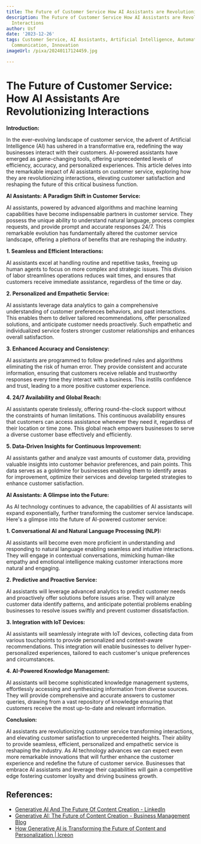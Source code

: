 ```yaml
---
title: The Future of Customer Service How AI Assistants are Revolutionizing Interactions
description: The Future of Customer Service How AI Assistants are Revolutionizing
  Interactions
author: Usf
date: '2023-12-26'
tags: Customer Service, AI Assistants, Artificial Intelligence, Automation, Technology,
  Communication, Innovation
imageUrl: /pixa/20240117124459.jpg

---
```

# The Future of Customer  Service: How AI Assistants Are Revolutionizing Interactions

**Introduction:**

In the ever-evolving landscape of customer  service, the advent  of Artificial Intelligence  (AI) has ushered in a transformative era, redefining the way businesses interact with their customers. AI-powered assistants have emerged as game-changing tools,  offering unprecedented levels of efficiency, accuracy, and personalized experiences. This article delves into the remarkable impact of AI assistants on customer service, exploring how they are  revolutionizing interactions, elevating customer satisfaction and  reshaping the future of this  critical business function.

**AI  Assistants: A  Paradigm Shift in Customer Service:**

AI assistants, powered by advanced algorithms and machine learning capabilities have  become indispensable partners in customer service. They possess  the unique ability to understand natural language, process complex requests, and provide prompt and accurate responses 24/7. This  remarkable evolution has fundamentally altered  the customer  service landscape, offering a plethora of benefits that are reshaping the  industry.

**1. Seamless and Efficient Interactions:**

AI assistants excel at handling routine  and repetitive tasks, freeing up human agents to focus on more  complex and strategic issues. This division of labor streamlines operations reduces  wait times, and ensures that customers receive immediate assistance, regardless of the time or day.

**2. Personalized and Empathetic Service:**

AI assistants leverage data analytics to gain a comprehensive understanding of customer preferences behaviors, and past interactions. This enables them to deliver tailored recommendations, offer personalized solutions, and anticipate  customer needs proactively. Such empathetic and individualized service fosters stronger customer relationships and enhances overall satisfaction.

**3. Enhanced Accuracy  and Consistency:**

AI assistants are programmed to follow  predefined rules and algorithms  eliminating the risk of human  error. They provide consistent and accurate information, ensuring that customers receive reliable and  trustworthy responses every time they interact with a business. This  instills confidence and trust, leading to a more positive  customer  experience.

**4. 24/7 Availability and Global Reach:**

AI assistants operate tirelessly,  offering round-the-clock support without the constraints of  human limitations. This continuous  availability ensures that  customers can access assistance whenever they need it, regardless of  their location or time zone. This global reach empowers businesses to serve a diverse customer base  effectively and efficiently.

**5. Data-Driven Insights for Continuous Improvement:**

AI assistants gather and analyze vast  amounts of customer data, providing valuable insights into customer behavior preferences, and pain points. This data  serves as a goldmine for businesses enabling them to identify areas for improvement, optimize their services and develop targeted strategies to enhance customer satisfaction.

**AI Assistants: A Glimpse into the Future:**

As AI technology continues to advance,  the capabilities of AI assistants will expand exponentially, further transforming the customer  service landscape. Here's a glimpse into  the future of AI-powered  customer service:

**1. Conversational AI and Natural Language Processing (NLP):**

AI assistants will become even more proficient in understanding  and responding to  natural language enabling  seamless and intuitive interactions. They will engage in contextual conversations, mimicking human-like empathy and emotional intelligence making  customer interactions more natural and engaging.

**2. Predictive and Proactive Service:**

AI  assistants will leverage  advanced analytics to predict customer needs and proactively offer  solutions before issues arise. They will analyze customer data identify patterns, and anticipate potential problems  enabling businesses to  resolve issues swiftly  and  prevent customer dissatisfaction.

**3. Integration with IoT Devices:**

AI assistants will seamlessly integrate with IoT devices, collecting data from various touchpoints to provide personalized and context-aware recommendations. This  integration will enable businesses to  deliver hyper-personalized experiences,  tailored to  each  customer's unique preferences and circumstances.

**4. AI-Powered Knowledge Management:**

AI assistants will become sophisticated knowledge management systems, effortlessly accessing and synthesizing information from diverse sources. They will provide comprehensive and accurate answers to customer queries, drawing from a vast  repository of knowledge ensuring that customers receive the most  up-to-date  and relevant information.

**Conclusion:**

AI assistants are revolutionizing customer service transforming interactions, and elevating  customer satisfaction  to unprecedented heights. Their ability to provide seamless, efficient, personalized and empathetic service is reshaping the  industry. As AI technology advances we  can expect even more remarkable innovations that will further enhance the customer experience and redefine the future of customer service. Businesses that embrace  AI assistants and leverage  their  capabilities will gain a competitive edge fostering  customer loyalty and driving business growth.

## References:
- [Generative AI And The Future Of Content Creation - LinkedIn](https://www.linkedin.com/pulse/generative-ai-future-content-creation-bernard-marr-qirue?trk=article-ssr-frontend-pulse_more-articles_related-content-card)
- [Generative AI: The Future of Content Creation - Business Management Blog](https://businessmanagementblog.com/generative-ai-in-content-creation/)
- [How Generative AI is Transforming the Future of Content and Personalization | Icreon](https://www.icreon.com/en/insights/generative-ai-transforming-content-and-personalization)

